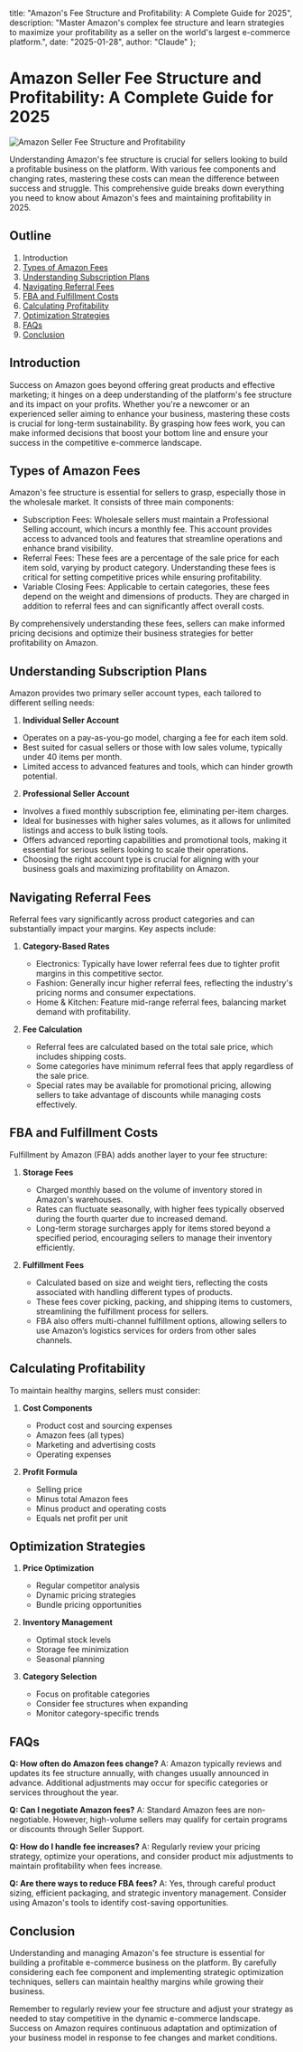   title: "Amazon's Fee Structure and Profitability: A Complete Guide for 2025",
  description: "Master Amazon's complex fee structure and learn strategies to maximize your profitability as a seller on the world's largest e-commerce platform.",
  date: "2025-01-28",
  author: "Claude"
};

# Amazon Seller Fee Structure and Profitability: A Complete Guide for 2025

![Amazon Seller Fee Structure and Profitability](/images/blog/amazon-seller-fee-structure-and-profitability.jpeg)

Understanding Amazon's fee structure is crucial for sellers looking to build a profitable business on the platform. With various fee components and changing rates, mastering these costs can mean the difference between success and struggle. This comprehensive guide breaks down everything you need to know about Amazon's fees and maintaining profitability in 2025.

## Outline

1. Introduction
2. [Types of Amazon Fees](#types-of-amazon-fees)
3. [Understanding Subscription Plans](#understanding-subscription-plans)
4. [Navigating Referral Fees](#navigating-referral-fees)
5. [FBA and Fulfillment Costs](#fba-and-fulfillment-costs)
6. [Calculating Profitability](#calculating-profitability)
7. [Optimization Strategies](#optimization-strategies)
8. [FAQs](#faqs)
9. [Conclusion](#conclusion)

## Introduction

Success on Amazon goes beyond offering great products and effective marketing; it hinges on a deep understanding of the platform's fee structure and its impact on your profits. Whether you're a newcomer or an experienced seller aiming to enhance your business, mastering these costs is crucial for long-term sustainability. By grasping how fees work, you can make informed decisions that boost your bottom line and ensure your success in the competitive e-commerce landscape.

## Types of Amazon Fees

Amazon's fee structure is essential for sellers to grasp, especially those in the wholesale market. It consists of three main components:
   - Subscription Fees: Wholesale sellers must maintain a Professional Selling account, which incurs a monthly fee. This account provides access to advanced tools and features that streamline operations and enhance brand visibility.
   - Referral Fees: These fees are a percentage of the sale price for each item sold, varying by product category. Understanding these fees is critical for setting competitive prices while ensuring profitability.
   - Variable Closing Fees: Applicable to certain categories, these fees depend on the weight and dimensions of products. They are charged in addition to referral fees and can significantly affect overall costs.

By comprehensively understanding these fees, sellers can make informed pricing decisions and optimize their business strategies for better profitability on Amazon.

## Understanding Subscription Plans

Amazon provides two primary seller account types, each tailored to different selling needs:
1. **Individual Seller Account**
- Operates on a pay-as-you-go model, charging a fee for each item sold.
- Best suited for casual sellers or those with low sales volume, typically under 40 items per month.
- Limited access to advanced features and tools, which can hinder growth potential.

2. **Professional Seller Account**
- Involves a fixed monthly subscription fee, eliminating per-item charges.
- Ideal for businesses with higher sales volumes, as it allows for unlimited listings and access to bulk listing tools.
- Offers advanced reporting capabilities and promotional tools, making it essential for serious sellers looking to scale their operations.
- Choosing the right account type is crucial for aligning with your business goals and maximizing profitability on Amazon.

## Navigating Referral Fees

Referral fees vary significantly across product categories and can substantially impact your margins. Key aspects include:

1. **Category-Based Rates**
   - Electronics: Typically have lower referral fees due to tighter profit margins in this competitive sector.
   - Fashion: Generally incur higher referral fees, reflecting the industry's pricing norms and consumer expectations.
   - Home & Kitchen: Feature mid-range referral fees, balancing market demand with profitability.

2. **Fee Calculation**
   - Referral fees are calculated based on the total sale price, which includes shipping costs.
   - Some categories have minimum referral fees that apply regardless of the sale price.
   - Special rates may be available for promotional pricing, allowing sellers to take advantage of discounts while managing costs effectively.

## FBA and Fulfillment Costs

Fulfillment by Amazon (FBA) adds another layer to your fee structure:

1. **Storage Fees**
   - Charged monthly based on the volume of inventory stored in Amazon's warehouses.
   - Rates can fluctuate seasonally, with higher fees typically observed during the fourth quarter due to increased demand.
   - Long-term storage surcharges apply for items stored beyond a specified period, encouraging sellers to manage their inventory efficiently.


2. **Fulfillment Fees**
   - Calculated based on size and weight tiers, reflecting the costs associated with handling different types of products.
   - These fees cover picking, packing, and shipping items to customers, streamlining the fulfillment process for sellers.
   - FBA also offers multi-channel fulfillment options, allowing sellers to use Amazon’s logistics services for orders from other sales channels.

## Calculating Profitability

To maintain healthy margins, sellers must consider:

1. **Cost Components**
   - Product cost and sourcing expenses
   - Amazon fees (all types)
   - Marketing and advertising costs
   - Operating expenses

2. **Profit Formula**
   - Selling price
   - Minus total Amazon fees
   - Minus product and operating costs
   - Equals net profit per unit

## Optimization Strategies

1. **Price Optimization**
   - Regular competitor analysis
   - Dynamic pricing strategies
   - Bundle pricing opportunities

2. **Inventory Management**
   - Optimal stock levels
   - Storage fee minimization
   - Seasonal planning

3. **Category Selection**
   - Focus on profitable categories
   - Consider fee structures when expanding
   - Monitor category-specific trends

## FAQs

**Q: How often do Amazon fees change?**
A: Amazon typically reviews and updates its fee structure annually, with changes usually announced in advance. Additional adjustments may occur for specific categories or services throughout the year.

**Q: Can I negotiate Amazon fees?**
A: Standard Amazon fees are non-negotiable. However, high-volume sellers may qualify for certain programs or discounts through Seller Support.

**Q: How do I handle fee increases?**
A: Regularly review your pricing strategy, optimize your operations, and consider product mix adjustments to maintain profitability when fees increase.

**Q: Are there ways to reduce FBA fees?**
A: Yes, through careful product sizing, efficient packaging, and strategic inventory management. Consider using Amazon's tools to identify cost-saving opportunities.

## Conclusion

Understanding and managing Amazon's fee structure is essential for building a profitable e-commerce business on the platform. By carefully considering each fee component and implementing strategic optimization techniques, sellers can maintain healthy margins while growing their business.

Remember to regularly review your fee structure and adjust your strategy as needed to stay competitive in the dynamic e-commerce landscape. Success on Amazon requires continuous adaptation and optimization of your business model in response to fee changes and market conditions.
